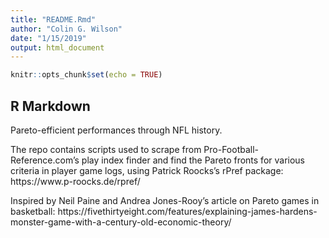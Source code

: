 ```yaml
---
title: "README.Rmd"
author: "Colin G. Wilson"
date: "1/15/2019"
output: html_document
---
```


```r
knitr::opts_chunk$set(echo = TRUE)
```

## R Markdown

Pareto-efficient performances through NFL history.

The repo contains scripts used to scrape from Pro-Football-Reference.com's play index finder and find the Pareto fronts for various criteria in player game logs, using Patrick Roocks's rPref package: https://www.p-roocks.de/rpref/

Inspired by Neil Paine and Andrea Jones-Rooy's article on Pareto games in basketball: https://fivethirtyeight.com/features/explaining-james-hardens-monster-game-with-a-century-old-economic-theory/
